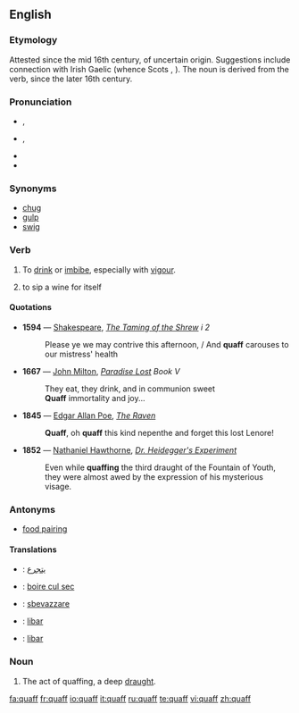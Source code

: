 {{was wotd|2006|April|11}}
==English==

===Etymology===
Attested since the mid 16th century, of uncertain origin. Suggestions include connection with Irish Gaelic {{term|cauch||cup|lang=ga}} (whence Scots {{term|quaich|lang=sco}}, {{term|queff|lang=sco}}). The noun is derived from the verb, since the later 16th century.

===Pronunciation===
* {{a|UK}} {{IPA|/'kwɒf/}}, {{SAMPA|/kwQf/}}
* {{a|US}} {{IPA|/kwɔf/}}, {{SAMPA|/kwOf/}}
* {{audio|en-us-quaff.ogg|Audio (US)}}
* {{rhymes|ɒf}}

===Synonyms===
* [[chug]]
* [[gulp]]
* [[swig]]

===Verb===
{{en-verb}}

# To [[drink]] or [[imbibe]], especially with [[vigour]]. 
# {{context|wine terminology}} to sip a wine for itself 

====Quotations====
{{timeline|
1500s=1594|
1600s=1667|
1800s=1845 1852}}
*'''1594''' — [[Shakespeare]], ''[[s:The Taming of the Shrew|The Taming of the Shrew]] i 2''
*:Please ye we may contrive this afternoon, / And '''quaff''' carouses to our mistress' health
*'''1667''' — [[w:John Milton|John Milton]], ''[[s:Paradise Lost|Paradise Lost]] Book V''
*:They eat, they drink, and in communion sweet
*:'''Quaff''' immortality and joy...
*'''1845''' — [[w:Edgar Allan Poe|Edgar Allan Poe]], ''[[s:The Raven (Poe)|The Raven]]''
*:'''Quaff''', oh '''quaff''' this kind nepenthe and forget this lost Lenore!
*'''1852''' — [[w:Nathaniel Hawthorne|Nathaniel Hawthorne]], ''[[s:Dr. Heidegger's Experiment|Dr. Heidegger's Experiment]]''
*:Even while '''quaffing''' the third draught of the Fountain of Youth, they were almost awed by the expression of his mysterious visage.

===Antonyms===
* {{sense|wine terminology}} [[food pairing]]

====Translations====
{{trans-top|to drink or imbibe}}
{{trans-mid}}
{{trans-bottom}}

{{trans-top|to sip a wine for itself}}
{{trans-mid}}
{{trans-bottom}}
{{checktrans-top}}
* {{ttbc|Arabic}}: [[يتجرع]]
* {{ttbc|French}}: [[boire cul sec]]
{{trans-mid}}
* {{ttbc|Italian}}: [[sbevazzare]]
* {{ttbc|Portuguese}}: [[libar]]
*{{ttbc|Spanish}}: [[libar]]
{{trans-bottom}}

===Noun===
{{en-noun}}

# The act of quaffing, a deep [[draught]].

[[fa:quaff]]
[[fr:quaff]]
[[io:quaff]]
[[it:quaff]]
[[ru:quaff]]
[[te:quaff]]
[[vi:quaff]]
[[zh:quaff]]